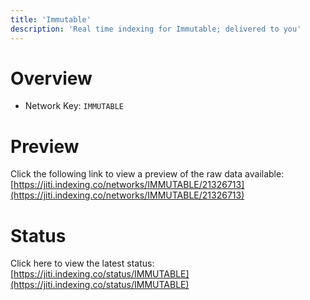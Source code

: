 ```yaml
---
title: 'Immutable'
description: 'Real time indexing for Immutable; delivered to you'
---
```


# Overview
- Network Key: `IMMUTABLE`

# Preview
Click the following link to view a preview of the raw data available: [https://jiti.indexing.co/networks/IMMUTABLE/21326713](https://jiti.indexing.co/networks/IMMUTABLE/21326713)

# Status
Click here to view the latest status: [https://jiti.indexing.co/status/IMMUTABLE](https://jiti.indexing.co/status/IMMUTABLE)
